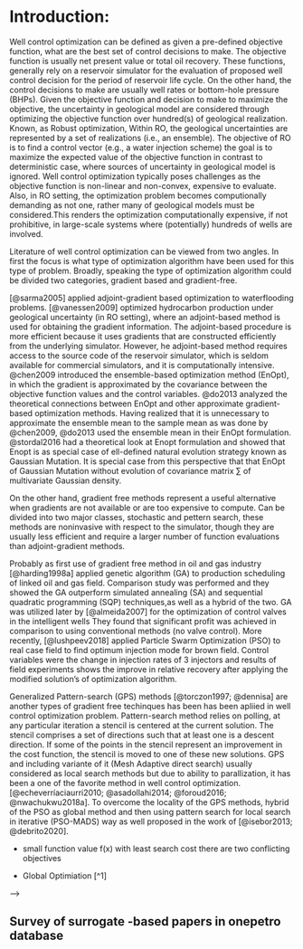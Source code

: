 
# Introduction:

\doublespacing

Well control optimization can be defined as given a pre-defined objective function, what are the best set of control decisions to make. The objective function is usually net present value or total oil recovery. These functions, generally rely on a reservoir simulator for the evaluation of proposed well control decision for the period of reservoir life cycle. On the other hand, the control decisions to make are usually well rates or bottom-hole pressure (BHPs). Given the objective function and decision to make to maximize the objective, the uncertainty in geological model are considered through optimizing the objective function over hundred(s) of geological realization. Known, as Robust optimization, Within RO, the geological uncertainties are represented by a set of realizations (i.e., an ensemble). The objective of RO is to find a control vector (e.g., a water injection scheme) the goal is to maximize the expected value of the objective function in contrast to deterministic case, where sources of uncertainty in geological model is ignored. Well control optimization typically poses challenges as the objective function is non-linear and non-convex, expensive to evaluate. Also, in RO setting, the optimization problem becomes computionally demanding as not one, rather many of geological models must be considered.This renders the optimization computationally expensive, if not prohibitive, in large-scale systems where (potentially) hundreds of wells are involved.

Literature of well control optimization can be viewed from two angles. In first the focus is what type of optimization algorithm have been used for this type of problem. Broadly, speaking the type of optimization algorithm could be divided two categories, gradient based and gradient-free.

[@sarma2005] applied adjoint-gradient based optimization to waterflooding problems. [@vanessen2009] optimized hydrocarbon production under geological uncertainty (in RO setting), where an adjoint-based method is used for obtaining the gradient information. The adjoint-based procedure is more efficient because it uses gradients that are constructed efficiently from the underlying simulator. However, he adjoint-based method requires access to the source code of the reservoir simulator, which is seldom available for commercial simulators, and it is computationally intensive. @chen2009 introduced the ensemble-based optimization method (EnOpt), in which the gradient is approximated by the covariance between the objective function values and the control variables. @do2013 analyzed the theoretical connections between EnOpt and other approximate gradient-based optimization methods. Having realized that it is unnecessary to approximate the ensemble mean to the sample mean as was done by @chen2009, @do2013 used the ensemble mean in their EnOpt formulation. @stordal2016 had a theoretical look at Enopt formulation and showed that Enopt is as special case of ell-defined natural evolution strategy known as Gaussian Mutation. It is special case from this perspective that that EnOpt of Gaussian Mutation without evolution of covariance matrix $\sum$ of multivariate Gaussian density.

On the other hand, gradient free methods represent a useful alternative when gradients are not available or are too expensive to compute. Can be divided into two major classes, stochastic and pettern search, these methods are noninvasive with respect to the simulator, though they are usually less efficient and require a larger number of function evaluations than adjoint-gradient methods.

Probably as first use of gradient free method in oil and gas industry [@harding1998a] applied genetic algorithm (GA) to production scheduling of linked oil and gas field. Comparison study was performed and they showed the GA outperform simulated annealing (SA) and sequential quadratic programming (SQP) techniques,as well as a hybrid of the two. GA was utilized later by [@almeida2007] for the optimization of control valves in the intelligent wells They found that significant profit was achieved in comparison to using conventional methods (no valve control). More recently, [@lushpeev2018] applied Particle Swarm Optimization (PSO) to real case field to find optimum injection mode for brown field. Control variables were the change in injection rates of 3 injectors and results of field experiments shows the improve in relative recovery after applying the modified solution's of optimization algorithm.

Generalized Pattern-search (GPS) methods [@torczon1997; @dennisa] are another types of gradient free techinques has been has been apliied in well control optimization problem. Pattern-search method relies on polling, at any particular iteration a stencil is centered at the current solution. The stencil comprises a set of directions such that at least one is a descent direction. If some of the points in the stencil represent an improvement in the cost function, the stencil is moved to one of these new solutions. GPS and including variante of it (Mesh Adaptive direct search) usually considered as local search methods but due to ability to parallization, it has been a one of the favorite method in well control optimization. [@echeverríaciaurri2010; @asadollahi2014; @foroud2016; @nwachukwu2018a]. To overcome the locality of the GPS methods, hybrid of the PSO as global method and then using pattern search for local search in iterative (PSO-MADS) way as well proposed in the work of [@isebor2013; @debrito2020].

-   small function value f(x) with least search cost there are two conflicting objectives

-   Global Optimiation [\^1]

<!-- To reduce the computational cost associated with these optimization problems, two general approaches have been introduced. The frst set of techniques targets the fow problem. This generally entails replacing the high-fdelity fow simulation model with a lower-fdelity or reducedorder model, or with a model based on simplifed fow physics Methods based on the frst approach include the use of reduced-order numerical models (Van Doren et al. 2006; Cardoso and Durlofsky 2010; He et al. 2011; Suwartadi et al. 2015; Jansen and Durlofsky 2017), machine-learning and deep-learning-based surrogates (e.g.,'Guo and Reynolds 2018; Nasir et al. 2020; Jin et al. 2020), reduced-physics simulations (e.g., Møyner et al. 2015; de Brito and Durlofsky 2020), or simpler analytical representations such as capacitance-resistance models (e.g., Albertoni and Lake 2003; Lasdon et al. 2017). Multilevel optimization approaches, in which a 1 3 A two‑stage optimization strategy for large‑scale oil feld... sequence of upscaled (coarsened) models are applied, have also been developed (Aliyev and Durlofsky 2017). -->

<!-- While developing a field, prediction of reservoir response to change in the variable is an am important factor to have an efficient reservoir management. The field of reservoir engineering is rich in the development and application of full-physics numerical simulations for forward modeling. However, the computational power needed to run such numerical simulators most of the time is huge. Especially, the framework of the Robust Optimization where uncertainty are considered through multiple of geological realization (thousand or multi-thousand), the practical applicability of such forward modeling is considerably limited. To address this challenge, the proxy-modeling for reservoir managemnet has emerged to reduce the cost of forward simulation. The root of this field goes back to the work of the [@bruce1943] where the analogy between flow of electricty in tthorugh te electrical device and the response of the reservoir was constructed. [@albertoni2003] Proposed the a Multivariate Linear Regression (MLR) to estimate the production from the well, where it claimed that total production at each is linear combination of injection rates with diffusitivity filter. Building on the work of [@albertoni2003], [@yousef2006] proposed a new procedure to quantify communication between wells, where for each injector/producer pair, two coefficients, capacitance to quantify connectivity and time constant to quantify the degree of fluid storage were considered. [@sayarpour2008] used superposition in time to analytically solve the numerical integration in CRM. [@zhao2015](Zhao et al. 2015) articulated that CRM models are not applicable when production rates change significantly, mainly due to those models neglect to include intearction of production-production and injector-injector pair well. Formulating the model in the framework titled INSIM (interwell numerical simulation model), it was used as efficient replacement to reservoir simulator when history-matching phase rate data or water-cut data obtained during water flooding operations. -->

<!-- Seperatley, in sake of utilization of recent advancemnet in the world of Information technology, couple of reaserach has been don eon the development of "Surrogate Reservoir Models" - [@mohaghegh2006] proposed the workflow for SRM model where Fuzzy Paatern Recognition (FPR) technology was dimensionality reduction, in both static and dynamic parameters of the reservir . Key Performance Indicator (KPI) was used to select the most important variable.- [@sampaio2009] tried on use of feed-forward neural networks as nonlinear proxies of reservoir response. A few set of rock and fluid properties were considere a input (porosity, permeability in "x" direction, permeability in "y" direction, and rock compressibility) where in developing the neural network model, only one hidden layer was used. flow proxy modeling to replace full simulation in history matching, and built the proxy with a single hidden layer artificial neural network (ANN). To predict the oil production from the SAGD rocess, (Fedutenko et al. 2014) [@fedutenko2014]employed the RBF Neural Network to predict the cumulative oil production over the time horizon of production (10 years) . <!--#  -->

--\>

## Survey of surrogate -based papers in onepetro database

